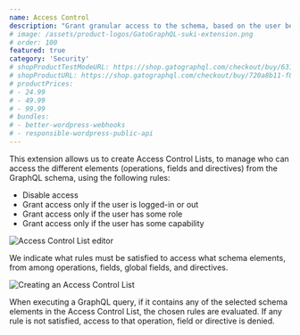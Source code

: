 ```yaml
---
name: Access Control
description: "Grant granular access to the schema, based on the user being logged-in (or not), having a certain role or capability, and more."
# image: /assets/product-logos/GatoGraphQL-suki-extension.png
# order: 100
featured: true
category: 'Security'
# shopProductTestModeURL: https://shop.gatographql.com/checkout/buy/63163f50-318a-4a43-9038-48bdf3a51eec
# shopProductURL: https://shop.gatographql.com/checkout/buy/720a8b11-f8f7-4629-883c-6a0454b27931
# productPrices:
# - 24.99
# - 49.99
# - 99.99
# bundles:
# - better-wordpress-webhooks
# - responsible-wordpress-public-api
---
```


This extension allows us to create Access Control Lists, to manage who can access the different elements (operations, fields and directives) from the GraphQL schema, using the following rules:

- Disable access
- Grant access only if the user is logged-in or out
- Grant access only if the user has some role
- Grant access only if the user has some capability

![Access Control List editor](/assets/extensions/upstream-pro/access-control-list.png "Access Control List editor")

We indicate what rules must be satisfied to access what schema elements, from among operations, fields, global fields, and directives.

![Creating an Access Control List](/assets/extensions/upstream-pro/access-control.gif "Creating an Access Control List")

When executing a GraphQL query, if it contains any of the selected schema elements in the Access Control List, the chosen rules are evaluated. If any rule is not satisfied, access to that operation, field or directive is denied.
